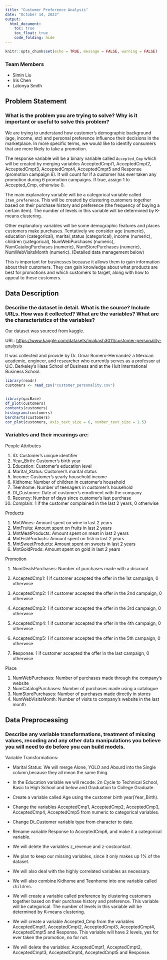 ---
title: "Customer Preference Analysis"
date: "October 14, 2023"
output:
  html_document:
    toc: true
    toc_float: true
    code_folding: hide
---

```{r setup, include=FALSE}
knitr::opts_chunk$set(echo = TRUE, message = FALSE, warning = FALSE)
```

### Team Members

-   Simin Liu
-   Iris Chen
-   Latonya Smith

## Problem Statement

### What is the problem you are trying to solve? Why is it important or useful to solve this problem?

We are trying to understand how customer's demographic background (age, income, etc) and personal preference influence their decisions in the marketplace. In more specific terms, we would like to identify consumers that are more likely to take a promotion.

The response variable will be a binary variable called `Accepted_Cmp` which will be created by merging variables AcceptedCmpt1, AcceptedCmpt2, AcceptedCmpt3, AcceptedCmpt4, AcceptedCmpt5 and Response (promotion campaign 6). It will count for if a customer has ever taken any promotion during 6 promotion campaigns. If true, assign 1 to Accepted_Cmp, otherwise 0.  

The main explanatory variable will be a categorical variable called `item_preference`. This will be created by clustering customers together based on their purchase history and preference (the frequency of buying a certain item). The number of levels in this variable will be determined by K-means clustering.

Other explanatory variables will be some demographic features and places customers make purchases. Tentatively we consider age (numeric), education (categorical), marital_status (categorical), income (numeric), children (categorical), NumWebPurchases (numeric), NumCatalogPurchases (numeric), NumStorePurchases (numeric), NumWebVisitsMonth (numeric). (Detailed data management below)   

This is important for businesses because it allows them to gain information about their customers. They can gain knowledge about what products are best for promotions and which customers to target, along with how to appeal to these customers.

## Data Description

### Describe the dataset in detail. What is the source? Include URLs. How was it collected? What are the variables? What are the characteristics of the variables?

Our dataset was sourced from kaggle.

URL: <https://www.kaggle.com/datasets/imakash3011/customer-personality-analysis>

It was collected and provide by Dr. Omar Romero-Hernandez a Mexican academic, engineer, and researcher who currently serves as a professor at U.C. Berkeley's Haas School of Business and at the Hult International Business School.

```{r echo=TRUE, eval=TRUE}
library(readr)
customers <- read_csv("customer_personality.csv")


library(qacBase)
df_plot(customers)
contents(customers)
histograms(customers)
barcharts(customers)
cor_plot(customers, axis_text_size = 6, number_text_size = 1.5)
```

### Variables and their meanings are:

People Attributes

1. ID: Customer's unique identifier
2. Year_Birth: Customer's birth year
3. Education: Customer's education level
4. Marital_Status: Customer's marital status
5. Income: Customer's yearly household income
6. Kidhome: Number of children in customer's household
7. Teenhome: Number of teenagers in customer's household
8. Dt_Customer: Date of customer's enrollment with the company
9. Recency: Number of days since customer's last purchase
10. Complain: 1 if the customer complained in the last 2 years, 0 otherwise

Products

1. MntWines: Amount spent on wine in last 2 years
2. MntFruits: Amount spent on fruits in last 2 years
3. MntMeatProducts: Amount spent on meat in last 2 years
4. MntFishProducts: Amount spent on fish in last 2 years
5. MntSweetProducts: Amount spent on sweets in last 2 years
6. MntGoldProds: Amount spent on gold in last 2 years

Promotion

1. NumDealsPurchases: Number of purchases made with a discount

2. AcceptedCmp1: 1 if customer accepted the offer in the 1st campaign, 0 otherwise

3. AcceptedCmp2: 1 if customer accepted the offer in the 2nd campaign, 0 otherwise

4. AcceptedCmp3: 1 if customer accepted the offer in the 3rd campaign, 0 otherwise

5. AcceptedCmp4: 1 if customer accepted the offer in the 4th campaign, 0 otherwise

6. AcceptedCmp5: 1 if customer accepted the offer in the 5th campaign, 0 otherwise

7. Response: 1 if customer accepted the offer in the last campaign, 0 otherwise

Place

1. NumWebPurchases: Number of purchases made through the company’s website
2. NumCatalogPurchases: Number of purchases made using a catalogue
3. NumStorePurchases: Number of purchases made directly in stores
4. NumWebVisitsMonth: Number of visits to company’s website in the last month


## Data Preprocessing

### Describe any variable transformations, treatment of missing values, recoding and any other data manipulations you believe you will need to do before you can build models.

Variable Transformations: 

-   Marital Status: We will merge Alone, YOLO and Absurd into the Single column,because they all mean the same thing.

-   In the Education variable we will recode: 2n Cycle to Technical School, Basic to High School and below and Graduation to College Graduate.

-   Create a variable called Age using the customer birth year(Year_Birth).

-   Change the variables AcceptedCmp1, AcceptedCmp2, AcceptedCmp3, AcceptedCmp4, AcceptedCmp5 from numeric to categorical variables.

-   Change Dt_Customer variable type from character to date.

-   Rename variable Response to AcceptedCmp6, and make it a categorical variable.

-   We will delete the variables z_revenue and z-costcontact.

-   We plan to keep our missing variables, since it only makes up 1% of the dataset.

-   We will also deal with the highly correlated variables as necessary.

-   We will also combine Kidhome and Teenhome into one variable called `children`.

-   We will create a variable called preference by clustering customers together based on their purchase history and preference. This variable will be categorical. The number of levels in this variable will be determined by K-means clustering. 

-   We will create a variable Accepted_Cmp from the variables AcceptedCmpt1, AcceptedCmpt2, AcceptedCmpt3, AcceptedCmpt4, AcceptedCmpt5 and Response. This variable will have 2 levels, yes for ever taken the promotion, no for not. 

-  We will delete the variables: AcceptedCmpt1, AcceptedCmpt2, AcceptedCmpt3, AcceptedCmpt4, AcceptedCmpt5 and Response.  

